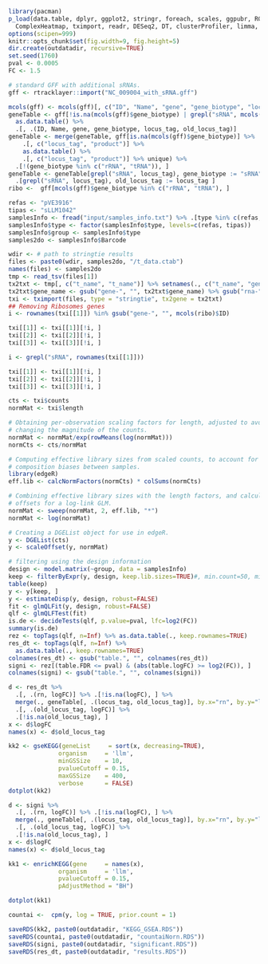```r
library(pacman) 
p_load(data.table, dplyr, ggplot2, stringr, foreach, scales, ggpubr, RColorBrewer, 
  ComplexHeatmap, tximport, readr, DESeq2, DT, clusterProfiler, limma, edgeR)
options(scipen=999)
knitr::opts_chunk$set(fig.width=9, fig.height=5)
dir.create(outdatadir, recursive=TRUE)
set.seed(1760)
pval <- 0.0005
FC <- 1.5

# standard GFF with additional sRNAs. 
gff <- rtracklayer::import("NC_009004_with_sRNA.gff")

mcols(gff) <- mcols(gff)[, c("ID", "Name", "gene", "gene_biotype", "locus_tag", "old_locus_tag", "Ontology_term", "product")]
geneTable <- gff[!is.na(mcols(gff)$gene_biotype) | grepl("sRNA", mcols(gff)$locus_tag) ] %>% 
  as.data.table() %>% 
  .[, .(ID, Name, gene, gene_biotype, locus_tag, old_locus_tag)]
geneTable <- merge(geneTable, gff[is.na(mcols(gff)$gene_biotype)] %>% 
    .[, c("locus_tag", "product")] %>% 
    as.data.table() %>% 
    .[, c("locus_tag", "product")] %>% unique) %>% 
  .[!(gene_biotype %in% c("rRNA", "tRNA")), ]
geneTable <- geneTable[grepl("sRNA", locus_tag), gene_biotype := "sRNA"] %>% 
  .[grepl("sRNA", locus_tag), old_locus_tag := locus_tag ]  
ribo <-  gff[mcols(gff)$gene_biotype %in% c("rRNA", "tRNA"), ]
```

```r
refas <- "pVE3916"
tipas <- "sLLM1042"
samplesInfo <- fread("input/samples_info.txt") %>% .[type %in% c(refas, tipas)]
samplesInfo$type <- factor(samplesInfo$type, levels=c(refas, tipas))
samplesInfo$group <- samplesInfo$type
samples2do <- samplesInfo$Barcode

wdir <- # path to stringtie results 
files <- paste0(wdir, samples2do, "/t_data.ctab")
names(files) <- samples2do
tmp <- read_tsv(files[1])
tx2txt <- tmp[, c("t_name", "t_name")] %>% setnames(., c("t_name", "gene_name"))
tx2txt$gene_name <- gsub("gene-", "", tx2txt$gene_name) %>% gsub("rna-", "", .) 
txi <- tximport(files, type = "stringtie", tx2gene = tx2txt)
## Removing Ribosomes genes 
i <- rownames(txi[[1]]) %in% gsub("gene-", "", mcols(ribo)$ID)

txi[[1]] <- txi[[1]][!i, ]
txi[[2]] <- txi[[2]][!i, ]
txi[[3]] <- txi[[3]][!i, ]

i <- grepl("sRNA", rownames(txi[[1]]))

txi[[1]] <- txi[[1]][!i, ]
txi[[2]] <- txi[[2]][!i, ]
txi[[3]] <- txi[[3]][!i, ]

cts <- txi$counts
normMat <- txi$length

# Obtaining per-observation scaling factors for length, adjusted to avoid
# changing the magnitude of the counts.
normMat <- normMat/exp(rowMeans(log(normMat)))
normCts <- cts/normMat

# Computing effective library sizes from scaled counts, to account for
# composition biases between samples.
library(edgeR)
eff.lib <- calcNormFactors(normCts) * colSums(normCts)

# Combining effective library sizes with the length factors, and calculating
# offsets for a log-link GLM.
normMat <- sweep(normMat, 2, eff.lib, "*")
normMat <- log(normMat)

# Creating a DGEList object for use in edgeR.
y <- DGEList(cts)
y <- scaleOffset(y, normMat)

# filtering using the design information
design <- model.matrix(~group, data = samplesInfo)
keep <- filterByExpr(y, design, keep.lib.sizes=TRUE)#, min.count=50, min.total.count=100)
table(keep)
y <- y[keep, ]
y <- estimateDisp(y, design, robust=FALSE)
fit <- glmQLFit(y, design, robust=FALSE)
qlf <- glmQLFTest(fit)
is.de <- decideTests(qlf, p.value=pval, lfc=log2(FC))
summary(is.de)
rez <- topTags(qlf, n=Inf) %>% as.data.table(., keep.rownames=TRUE)
res_dt <- topTags(qlf, n=Inf) %>% 
  as.data.table(., keep.rownames=TRUE)
colnames(res_dt) <- gsub("table.", "", colnames(res_dt))
signi <- rez[(table.FDR <= pval) & (abs(table.logFC) >= log2(FC)), ]
colnames(signi) <- gsub("table.", "", colnames(signi))
```


```r
d <- res_dt %>% 
  .[, .(rn, logFC)] %>% .[!is.na(logFC), ] %>% 
  merge(., geneTable[, .(locus_tag, old_locus_tag)], by.x="rn", by.y="locus_tag") %>% 
  .[, .(old_locus_tag, logFC)] %>% 
  .[!is.na(old_locus_tag), ]
x <- d$logFC
names(x) <- d$old_locus_tag

kk2 <- gseKEGG(geneList     = sort(x, decreasing=TRUE),
              organism     = 'llm',
              minGSSize    = 10,
              pvalueCutoff = 0.15,
              maxGSSize    = 400,
              verbose      = FALSE)
dotplot(kk2)

d <- signi %>% 
  .[, .(rn, logFC)] %>% .[!is.na(logFC), ] %>% 
  merge(., geneTable[, .(locus_tag, old_locus_tag)], by.x="rn", by.y="locus_tag") %>% 
  .[, .(old_locus_tag, logFC)] %>% 
  .[!is.na(old_locus_tag), ]
x <- d$logFC
names(x) <- d$old_locus_tag

kk1 <- enrichKEGG(gene     = names(x),
              organism     = 'llm',
              pvalueCutoff = 0.15,
              pAdjustMethod = "BH")

dotplot(kk1)

countai <-  cpm(y, log = TRUE, prior.count = 1)

saveRDS(kk2, paste0(outdatadir, "KEGG_GSEA.RDS"))
saveRDS(countai, paste0(outdatadir, "countaiNorn.RDS"))
saveRDS(signi, paste0(outdatadir, "significant.RDS"))
saveRDS(res_dt, paste0(outdatadir, "results.RDS"))
```
